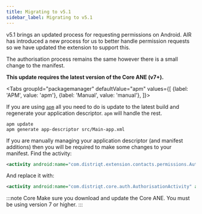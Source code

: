```yaml
---
title: Migrating to v5.1
sidebar_label: Migrating to v5.1
---
```



v5.1 brings an updated process for requesting permissions on Android. 
AIR has introduced a new process for us to better handle permission requests so we have updated the extension to support this.

The authorisation process remains the same however there is a small change to the manifest.

**This update requires the latest version of the Core ANE (v7+).**


<Tabs
  groupId="packagemanager"
  defaultValue="apm"
  values={[
    {label: 'APM', value: 'apm'},
    {label: 'Manual', value: 'manual'},
  ]}>

  <TabItem value="apm" >

If you are using [`apm`](https://github.com/airsdk/apm) all you need to do is update to the latest build and regenerate your application descriptor. `apm` will handle the rest.

```
apm update 
apm generate app-descriptor src/Main-app.xml
```

  </TabItem>
  <TabItem value="manual" >

If you are manually managing your application descriptor (and manifest additions) then you will be required to make some changes to your manifest. Find the activity:

```xml
<activity android:name="com.distriqt.extension.contacts.permissions.AuthorisationActivity" android:theme="@android:style/Theme.Translucent.NoTitleBar" android:exported="false" />
```

And replace it with:

```xml
<activity android:name="com.distriqt.core.auth.AuthorisationActivity" android:theme="@android:style/Theme.Translucent.NoTitleBar" android:exported="false" />
```

:::note Core
Make sure you download and update the Core ANE. You must be using version 7 or higher.
:::

  </TabItem>
  
</Tabs>

